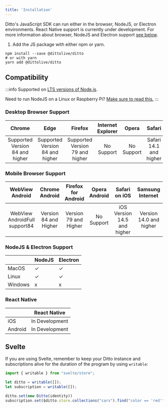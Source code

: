 ```yaml
---
title: 'Installation'
---
```




Ditto's JavaScript SDK can run either in the browser, NodeJS, or Electron
environments. React Native support is currently under development. For more
information about browser, NodeJS and Electron support [see below](#compatibility).

1. Add the JS package with either npm or yarn.

<InstallCode framework="js" />

```
npm install --save @dittolive/ditto
# or with yarn
yarn add @dittolive/ditto
```


## Compatibility

:::info
Supported on [LTS versions of Node.js](https://nodejs.org/en/about/releases/).

Need to run NodeJS on a Linux or Raspberry Pi? [Make sure to read this.](/raspberrypi/installation/)
:::

### Desktop Browser Support

| Chrome | Edge | Firefox | Internet Explorer | Opera | Safari |
|:---:|:---:|:---:|:---:|:---:|:---:|
| Supported Version 84 and higher | Supported Version 84 and higher | Supported Version 79 and higher | No Support | No   Support | Safari 14.1 and higher |

### Mobile Browser Support

| WebView   Android | Chrome Android | Firefox for Android | Opera Android | Safari on iOS | Samsung Internet |
|:---:|:---:|:---:|:---:|:---:|:---:|
| WebView AndroidFull support84 | Version 84 and Higher | Version 79 and Higher | No   Support | iOS Version 14.5 and higher | Version 14.0 and higher |

### NodeJS & Electron Support

|  | NodeJS | Electron |
|---|---|---|
| MacOS | ✓ | ✓ |
| Linux | ✓ | ✓ |
| Windows | x | x |


### React Native

|  | React Native |
|---|---|
| iOS | In Development |
| Android | In Development |


## Svelte

If you are using Svelte, remember to keep your Ditto instance and subscriptions
alive for the duration of the program by using `writable`:

```js
import { writable } from "svelte/store";

let ditto = writable([]);
let subscription = writable([]);

ditto.set(new Ditto(identity))
subscription.set($ditto.store.collections("cars").find("color == 'red'").subscribe())
```